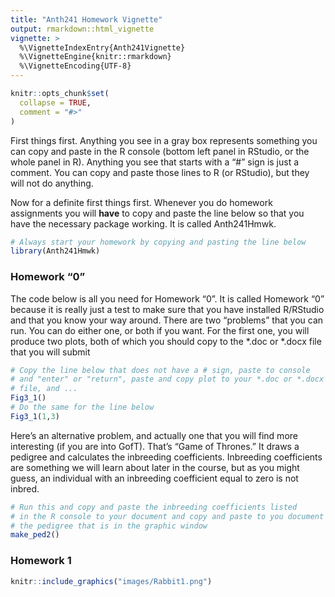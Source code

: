---
title: "Anth241 Homework Vignette"
output: rmarkdown::html_vignette
vignette: >
  %\VignetteIndexEntry{Anth241Vignette}
  %\VignetteEngine{knitr::rmarkdown}
  %\VignetteEncoding{UTF-8}
---

```{r, include = FALSE}
knitr::opts_chunk$set(
  collapse = TRUE,
  comment = "#>"
)
```
First things first.  Anything you see in a gray box represents something
you can copy and paste in the R console (bottom left panel in RStudio,
or the whole panel in R). Anything you see that starts with a "#"
sign is just a comment.  You can copy and paste those lines to R
(or RStudio), but they will not do anything.

Now for a definite first things first.  Whenever you do homework
assignments you will **have** to copy and paste the line below so that
you have the necessary package working.  It is called Anth241Hmwk.

```{r eval=F}
# Always start your homework by copying and pasting the line below
library(Anth241Hmwk)
```

### Homework "0"
The code below is all you need for Homework "0".  It is called Homework
"0" because it is really just a test to make sure that you have
installed R/RStudio and that you know your way around.
There are two "problems" that you can run.  You can do either
one, or both if you want.  For the first one, you will produce
two plots, both of which you should copy to the \*.doc or \*.docx
file that you will submit
```{r, eval=FALSE}
# Copy the line below that does not have a # sign, paste to console 
# and "enter" or "return", paste and copy plot to your *.doc or *.docx
# file, and ...
Fig3_1()
# Do the same for the line below
Fig3_1(1,3)
```

Here's an alternative problem, and actually one that you will find
more interesting (if you are into GofT).  That's "Game of Thrones."
It draws a pedigree and calculates the inbreeding coefficients.
Inbreeding coefficients are something we will learn about later
in the course, but as you might guess, an individual with an
inbreeding coefficient equal to zero is not inbred.

```{r eval=FALSE}
# Run this and copy and paste the inbreeding coefficients listed
# in the R console to your document and copy and paste to you document
# the pedigree that is in the graphic window
make_ped2()
```

### Homework 1

```{r echo=FALSE, warning=TRUE}
knitr::include_graphics("images/Rabbit1.png")
```

